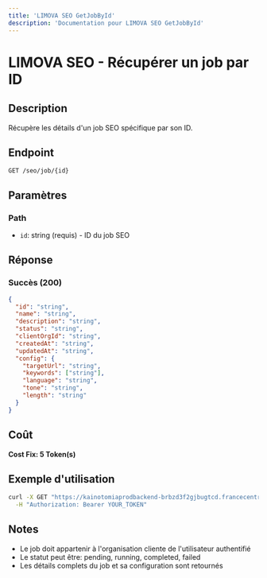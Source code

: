 ```yaml
---
title: 'LIMOVA SEO GetJobById'
description: 'Documentation pour LIMOVA SEO GetJobById'
---
```


# LIMOVA SEO - Récupérer un job par ID

## Description
Récupère les détails d'un job SEO spécifique par son ID.

## Endpoint
```
GET /seo/job/{id}
```

## Paramètres

### Path
- `id`: string (requis) - ID du job SEO

## Réponse

### Succès (200)
```json
{
  "id": "string",
  "name": "string",
  "description": "string",
  "status": "string",
  "clientOrgId": "string",
  "createdAt": "string",
  "updatedAt": "string",
  "config": {
    "targetUrl": "string",
    "keywords": ["string"],
    "language": "string",
    "tone": "string",
    "length": "string"
  }
}
```

## Coût
**Cost Fix: 5 Token(s)**

## Exemple d'utilisation

```bash
curl -X GET "https://kainotomiaprodbackend-brbzd3f2gjbugtcd.francecentral-01.azurewebsites.net/seo/job/job-id-123" \
  -H "Authorization: Bearer YOUR_TOKEN"
```

## Notes
- Le job doit appartenir à l'organisation cliente de l'utilisateur authentifié
- Le statut peut être: pending, running, completed, failed
- Les détails complets du job et sa configuration sont retournés 
